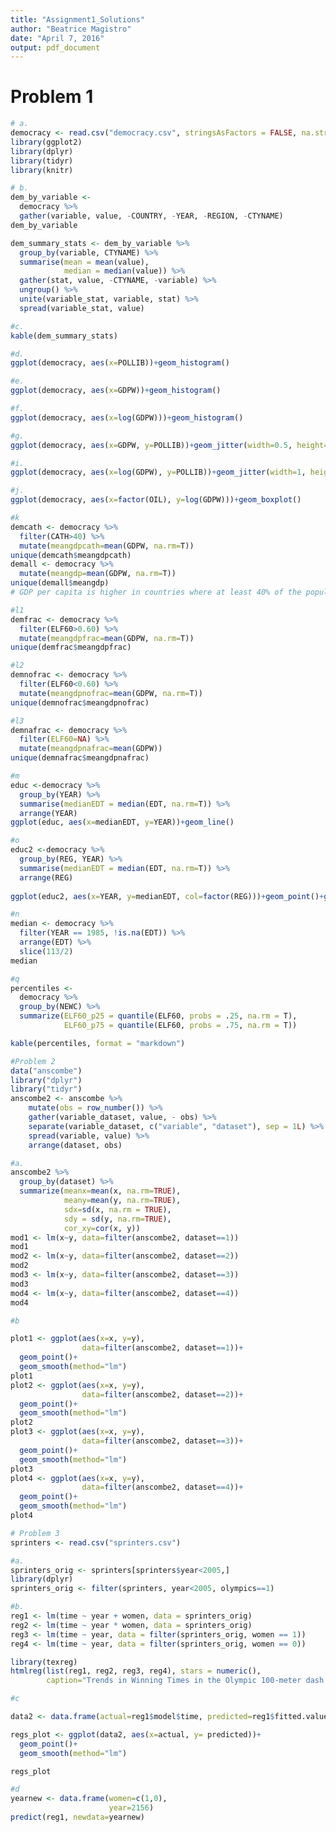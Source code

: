 ```yaml
---
title: "Assignment1_Solutions"
author: "Beatrice Magistro"
date: "April 7, 2016"
output: pdf_document
---
```

# Problem 1

```r
# a.
democracy <- read.csv("democracy.csv", stringsAsFactors = FALSE, na.strings=".")
library(ggplot2)
library(dplyr)
library(tidyr)
library(knitr)
```
```r
# b.
dem_by_variable <- 
  democracy %>%
  gather(variable, value, -COUNTRY, -YEAR, -REGION, -CTYNAME)
dem_by_variable

dem_summary_stats <- dem_by_variable %>%
  group_by(variable, CTYNAME) %>%
  summarise(mean = mean(value),
            median = median(value)) %>%
  gather(stat, value, -CTYNAME, -variable) %>%
  ungroup() %>%
  unite(variable_stat, variable, stat) %>%
  spread(variable_stat, value)
```
```r
#c.
kable(dem_summary_stats)
```

```r
#d.
ggplot(democracy, aes(x=POLLIB))+geom_histogram()
```

```r
#e.
ggplot(democracy, aes(x=GDPW))+geom_histogram()
```

```r
#f.
ggplot(democracy, aes(x=log(GDPW)))+geom_histogram()
```

```r
#g.
ggplot(democracy, aes(x=GDPW, y=POLLIB))+geom_jitter(width=0.5, height=0.2)
```

```r
#i.
ggplot(democracy, aes(x=log(GDPW), y=POLLIB))+geom_jitter(width=1, height=0.5)
```

```r
#j.
ggplot(democracy, aes(x=factor(OIL), y=log(GDPW)))+geom_boxplot()
```

```r
#k
demcath <- democracy %>%
  filter(CATH>40) %>%
  mutate(meangdpcath=mean(GDPW, na.rm=T))
unique(demcath$meangdpcath)
demall <- democracy %>%
  mutate(meangdp=mean(GDPW, na.rm=T))
unique(demall$meangdp)
# GDP per capita is higher in countries where at least 40% of the population is Catholic.
```

```r
#l1
demfrac <- democracy %>%
  filter(ELF60>0.60) %>%
  mutate(meangdpfrac=mean(GDPW, na.rm=T))
unique(demfrac$meangdpfrac)
```

```r
#l2
demnofrac <- democracy %>%
  filter(ELF60<0.60) %>%
  mutate(meangdpnofrac=mean(GDPW, na.rm=T))
unique(demnofrac$meangdpnofrac)
```

```r
#l3 
demnafrac <- democracy %>%
  filter(ELF60=NA) %>%
  mutate(meangdpnafrac=mean(GDPW))
unique(demnafrac$meangdpnafrac)
```

```r
#m
educ <-democracy %>% 
  group_by(YEAR) %>% 
  summarise(medianEDT = median(EDT, na.rm=T)) %>% 
  arrange(YEAR)
ggplot(educ, aes(x=medianEDT, y=YEAR))+geom_line()
```

```r
#o
educ2 <-democracy %>% 
  group_by(REG, YEAR) %>% 
  summarise(medianEDT = median(EDT, na.rm=T)) %>% 
  arrange(REG)
  
ggplot(educ2, aes(x=YEAR, y=medianEDT, col=factor(REG)))+geom_point()+geom_smooth(method="lm")
```
```r
#n 
median <- democracy %>%
  filter(YEAR == 1985, !is.na(EDT)) %>%
  arrange(EDT) %>%
  slice(113/2)
median
```

```r
#q 
percentiles <- 
  democracy %>%
  group_by(NEWC) %>%
  summarize(ELF60_p25 = quantile(ELF60, probs = .25, na.rm = T),
            ELF60_p75 = quantile(ELF60, probs = .75, na.rm = T))

kable(percentiles, format = "markdown")
```

```r
#Problem 2
data("anscombe")
library("dplyr")
library("tidyr")
anscombe2 <- anscombe %>%
    mutate(obs = row_number()) %>%
    gather(variable_dataset, value, - obs) %>%
    separate(variable_dataset, c("variable", "dataset"), sep = 1L) %>%
    spread(variable, value) %>%
    arrange(dataset, obs)
```

```r
#a.
anscombe2 %>%
  group_by(dataset) %>%
  summarize(meanx=mean(x, na.rm=TRUE),
            meany=mean(y, na.rm=TRUE),
            sdx=sd(x, na.rm = TRUE),
            sdy = sd(y, na.rm=TRUE),
            cor_xy=cor(x, y))
mod1 <- lm(x~y, data=filter(anscombe2, dataset==1))
mod1
mod2 <- lm(x~y, data=filter(anscombe2, dataset==2))
mod2
mod3 <- lm(x~y, data=filter(anscombe2, dataset==3))
mod3
mod4 <- lm(x~y, data=filter(anscombe2, dataset==4))
mod4

#b

plot1 <- ggplot(aes(x=x, y=y),
                data=filter(anscombe2, dataset==1))+
  geom_point()+
  geom_smooth(method="lm")
plot1
plot2 <- ggplot(aes(x=x, y=y),
                data=filter(anscombe2, dataset==2))+
  geom_point()+
  geom_smooth(method="lm")
plot2
plot3 <- ggplot(aes(x=x, y=y),
                data=filter(anscombe2, dataset==3))+
  geom_point()+
  geom_smooth(method="lm")
plot3
plot4 <- ggplot(aes(x=x, y=y),
                data=filter(anscombe2, dataset==4))+
  geom_point()+
  geom_smooth(method="lm")
plot4
```

```r
# Problem 3
sprinters <- read.csv("sprinters.csv")
```

```r
#a.
sprinters_orig <- sprinters[sprinters$year<2005,]
library(dplyr)
sprinters_orig <- filter(sprinters, year<2005, olympics==1)
```
```r
#b.
reg1 <- lm(time ~ year + women, data = sprinters_orig) 
reg2 <- lm(time ~ year * women, data = sprinters_orig) 
reg3 <- lm(time ~ year, data = filter(sprinters_orig, women == 1)) 
reg4 <- lm(time ~ year, data = filter(sprinters_orig, women == 0)) 
```
```r
library(texreg)
htmlreg(list(reg1, reg2, reg3, reg4), stars = numeric(),
        caption="Trends in Winning Times in the Olympic 100-meter dash, 1896-2004")
```
```r
#c

data2 <- data.frame(actual=reg1$model$time, predicted=reg1$fitted.values)

regs_plot <- ggplot(data2, aes(x=actual, y= predicted))+
  geom_point()+
  geom_smooth(method="lm")

regs_plot
```
```r
#d
yearnew <- data.frame(women=c(1,0),
                      year=2156)
predict(reg1, newdata=yearnew)
```
